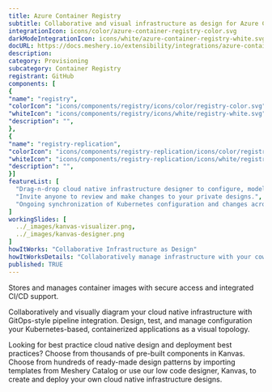 ```yaml
---
title: Azure Container Registry
subtitle: Collaborative and visual infrastructure as design for Azure Container Registry
integrationIcon: icons/color/azure-container-registry-color.svg
darkModeIntegrationIcon: icons/white/azure-container-registry-white.svg
docURL: https://docs.meshery.io/extensibility/integrations/azure-container-registry
description: 
category: Provisioning
subcategory: Container Registry
registrant: GitHub
components: [
{
"name": "registry",
"colorIcon": "icons/components/registry/icons/color/registry-color.svg",
"whiteIcon": "icons/components/registry/icons/white/registry-white.svg",
"description": "",
},
{
"name": "registry-replication",
"colorIcon": "icons/components/registry-replication/icons/color/registry-replication-color.svg",
"whiteIcon": "icons/components/registry-replication/icons/white/registry-replication-white.svg",
"description": "",
}]
featureList: [
  "Drag-n-drop cloud native infrastructure designer to configure, model, and deploy your workloads.",
  "Invite anyone to review and make changes to your private designs.",
  "Ongoing synchronization of Kubernetes configuration and changes across any number of clusters."
]
workingSlides: [
  ../_images/kanvas-visualizer.png,
  ../_images/kanvas-designer.png
]
howItWorks: "Collaborative Infrastructure as Design"
howItWorksDetails: "Collaboratively manage infrastructure with your coworkers synchronously sharing the same designs."
published: TRUE
---
```

<p>
Stores and manages container images with secure access and integrated CI/CD support.
</p>
<p>
    Collaboratively and visually diagram your cloud native infrastructure with GitOps-style pipeline integration. Design, test, and manage configuration your Kubernetes-based, containerized applications as a visual topology.
</p>
<p>
    Looking for best practice cloud native design and deployment best practices? Choose from thousands of pre-built components in Kanvas. Choose from hundreds of ready-made design patterns by importing templates from Meshery Catalog or use our low code designer, Kanvas, to create and deploy your own cloud native infrastructure designs.
</p>
